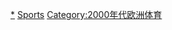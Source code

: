 {{portal|歐洲|體育運動}}
{{Year by category
| m = 2
| c = 0
| d = 0
| y = 0
| cat = 歐洲體育
| sortkey = 歐洲體育
| in = 
| parent = 各年份歐洲體育
| subcat = 2000年歐洲
}}
[[Category:2000年各大洲体育|*]]
[[Category:2000年歐洲|Sports]]
[[Category:2000年代欧洲体育|Category:2000年代欧洲体育]]